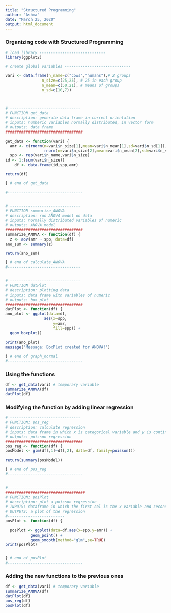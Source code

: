 ```yaml
---
title: "Structured Programming"
author: "Ashma"
date: "March 25, 2020"
output: html_document
---
```


### Organizing code with Structured Programming

```r
# load library -----------------------------
library(ggplot2)

# create global variables -----------------------------

vari <- data.frame(n_name=c("cows","humans"),# 2 groups
                n_size=c(25,25), # 25 in each group
                n_mean=c(50,21), # means of groups
                n_sd=c(10,7))

  

# -------------------------------
# FUNCTION get_data
# description: generate data frame in correct orientation
# inputs: numberic variables normally distributed, in vector form 
# outputs: data frame
##################################

get_data <- function(vari) { 
  amr <- c(rnorm(n=vari$n_size[1],mean=vari$n_mean[1],sd=vari$n_sd[1]),
                 rnorm(n=vari$n_size[2],mean=vari$n_mean[2],sd=vari$n_sd[2]))
  spp <- rep(vari$n_name,vari$n_size) 
id <- 1:(sum(vari$n_size))
    df <- data.frame(id,spp,amr)

return(df)

} # end of get_data

#---------------------------------


# -------------------------------
# FUNCTION summarize_ANOVA
# description: run ANOVA model on data
# inputs: normally distributed variables of numeric
# outputs: ANOVA model
##################################
summarize_ANOVA <- function(df) {
  z <- aov(amr ~ spp, data=df)
ano_sum <- summary(z)

return(ano_sum)

} # end of calculate_ANOVA
#--------------------------------


# -------------------------------
# FUNCTION datPlot
# description: plotting data
# inputs: data frame with variables of numeric
# outputs: box plot
##################################
datPlot <- function(df) {
ano_plot <- ggplot(data=df,
                 aes(x=spp,
                     y=amr,
                     fill=spp)) +
  geom_boxplot()
 
print(ano_plot)
message("Message: BoxPlot created for ANOVA!")

} # end of graph_normal
#---------------------------------

```


### Using the functions

```r
df <- get_data(vari) # temporary variable 
summarize_ANOVA(df) 
datPlot(df)
```


### Modifying the function by adding linear regression

```r
# -------------------------------
# FUNCTION: pos_reg
# description: calculate regression
# inputs: data frame in which x is categorical variable and y is continuous variable
# outputs: poisson regression
##################################
pos_reg <- function(df) {
posModel <- glm(df[,1]~df[,2], data=df, family=poisson())

return(summary(posModel))

} # end of pos_reg
#---------------------------------


#---------------------------------
###################################
# FUNCTION: posPlot 
# description: plot a poisson regression
# INPUTS: dataframe in which the first col is the x variable and second is the y
# OUTPUTS: a plot of the regression
#-------------------------
posPlot <- function(df) {
  
  posPlot <- ggplot(data=df,aes(x=spp,y=amr)) +
           geom_point() +
           geom_smooth(method="glm",se=TRUE)  
print(posPlot)


} # end of posPlot
#---------------------------------

```

### Adding the new functions to the previous ones

```r
df <- get_data(vari) # temporary variable 
summarize_ANOVA(df) 
datPlot(df)
pos_reg(df)
posPlot(df)
```